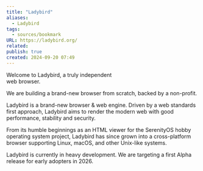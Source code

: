 ```yaml
---
title: "Ladybird"
aliases:
  - Ladybird
tags:
  - sources/bookmark
URL: https://ladybird.org/
related: 
publish: true
created: 2024-09-20 07:49
---
```




Welcome to Ladybird,
a truly independent  
web browser.

We are building a brand-new browser from scratch, backed by a non-profit.

Ladybird is a brand-new browser & web engine. Driven by a web standards first approach, Ladybird aims to render the modern web with good performance, stability and security.

From its humble beginnings as an HTML viewer for the SerenityOS hobby operating system project, Ladybird has since grown into a cross-platform browser supporting Linux, macOS, and other Unix-like systems.

Ladybird is currently in heavy development. We are targeting a first Alpha release for early adopters in 2026.